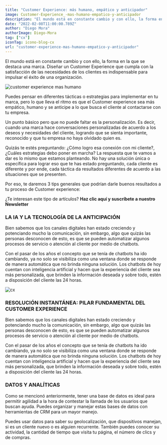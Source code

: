 ```yaml
---
title: "Customer Experience: más humano, empático y anticipador"
image: Customer-Experience_-mas-humano-empatico-y-anticipador
description: "El mundo está en constante cambio y con ello, la forma en la que se destaca una marca. Diseñar un Customer Experience que cumpla con la satisfacción de las necesidades de los clientes es indispensable para impulsar el éxito de una organización. "
date: "2022-02-08T11:00:00.789Z"
author: "Diego Mora"
authorImage: Diego-Mora
tag: ["cx"]
iconTag: icono-blog-cx
url: "customer-experience-mas-humano-empatico-y-anticipador"
---
```



El mundo está en constante cambio y con ello, la forma en la que se destaca una marca. Diseñar un Customer Experience que cumpla con la satisfacción de las necesidades de los clientes es indispensable para impulsar el éxito de una organización. 

![customer experience mas humano](/image/posts/Customer-Experience_-mas-humano-empatico-y-anticipador-1024x576.webp)

Puedes pensar en diferentes tácticas o estrategias para implementar en tu marca, pero lo que lleva el ritmo es que el Customer experience sea más empático, humano y se anticipe a lo que busca el cliente al contactarse con tu empresa.

Un punto básico pero que no puede faltar es la personalización. Es decir, cuando una marca hace conversaciones personalizadas de acuerdo a los deseos y necesidades del cliente, logrando que se sienta importante, reconocido y que tu empresa no haya olvidado quien es.

Quizás te estés preguntando: ¿Cómo logro esa conexión con mi cliente?, ¿Cuáles estrategias debo poner en marcha? La respuesta que te vamos a dar es lo mismo que estamos planteando. No hay una solución única o específica para lograr eso que te has estado preguntando, cada cliente es diferente y por ende, cada táctica da resultados diferentes de acuerdo a las situaciones que se presenten.

Por eso, te daremos 3 tips generales que podrían darle buenos resultados a tu proceso de Customer experience:

¿Te interesan este tipo de artículos? **Haz clic aquí y suscríbete a nuestro Newsletter**

### LA IA Y LA TECNOLOGÍA DE LA ANTICIPACIÓN
Bien sabemos que los canales digitales han estado creciendo y potenciando mucho la comunicación, sin embargo, algo que quizás las personas desconocen de esto, es que se pueden automatizar algunos procesos de servicio o atención al cliente por medio de chatbots.

Con el pasar de los años el concepto que se tenía de chatbots ha ido cambiando, ya no solo se visibiliza como una ventana donde se responde de manera automática que no brinda ninguna solución. Los chatbots de hoy cuentan con inteligencia artificial y hacen que la experiencia del cliente sea más personalizada, que brinden la información deseada y sobre todo, estén a disposición del cliente las 24 horas.

![cx](/image/posts/pexels-andrea-piacquadio-789822-1024x683.webp)

<Link text="ver solucion" href="/experiencia-del-cliente" class="px-3 py-2 bg-xkale rounded-lg text-white uppercase shadow-lg"/>

### RESOLUCIÓN INSTANTÁNEA: PILAR FUNDAMENTAL DEL CUSTOMER EXPERIENCE
Bien sabemos que los canales digitales han estado creciendo y potenciando mucho la comunicación, sin embargo, algo que quizás las personas desconocen de esto, es que se pueden automatizar algunos procesos de servicio o atención al cliente por medio de chatbots.

Con el pasar de los años el concepto que se tenía de chatbots ha ido cambiando, ya no solo se visibiliza como una ventana donde se responde de manera automática que no brinda ninguna solución. Los chatbots de hoy cuentan con inteligencia artificial y hacen que la experiencia del cliente sea más personalizada, que brinden la información deseada y sobre todo, estén a disposición del cliente las 24 horas.

### DATOS Y ANALÍTICAS
Como se mencionó anteriormente, tener una base de datos es ideal para permitir agilidad a la hora de contestar la llamada de los usuarios que buscan ayuda. Puedes organizar y manejar estas bases de datos con herramientas de CRM para un mayor manejo.

Puedes usar datos para saber su geolocalización, que dispositivos manejan, si es un cliente nuevo o es alguien recurrente. También puedes conocer su actividad, la cantidad de tiempo que visita tu página, el número de clics y de compras.